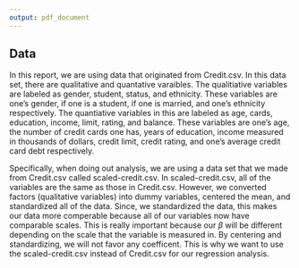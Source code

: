 ```yaml
---
output: pdf_document
---
```

## Data

In this report, we are using data that originated from Credit.csv. In this data set, there are qualitative and quantative varaibles. The qualitiative variables are labeled as gender, student, status, and ethnicity. These variables are one's gender, if one is a student, if one is married, and one's ethnicity respectively. The quantiative variables in this are labeled as age, cards, education, income, limit, rating, and balance. These variables are one's age, the number of credit cards one has, years of education, income measured in thousands of dollars, credit limit, credit rating, and one's average credit card debt respectively.

Specifically, when doing out analysis, we are using a data set that we made from Credit.csv called scaled-credit.csv. In scaled-credit.csv, all of the variables are the same as those in Credit.csv. However, we converted factors (qualitative variables) into dummy variables, centered the mean, and standardized all of the data. Since, we standardized the data, this makes our data more comperable because all of our variables now have comparable scales. This is really important because our $\beta$ will be different depending on the scale that the variable is measured in. By centering and standardizing, we will not favor any coefficent. This is why we want to use the scaled-credit.csv instead of Credit.csv for our regression analysis. 